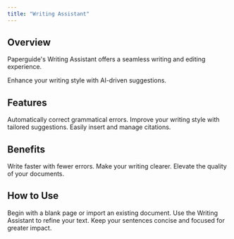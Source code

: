 ```yaml
---
title: "Writing Assistant"
---
```


## Overview

Paperguide's Writing Assistant offers a seamless writing and editing experience.

<Callout kind="tip">
  Enhance your writing style with AI-driven suggestions.
</Callout>

## Features

<Steps>
  <Step title="Grammar Check" icon="check">
    Automatically correct grammatical errors.
  </Step>
  <Step title="Style Suggestions" icon="edit">
    Improve your writing style with tailored suggestions.
  </Step>
  <Step title="Citation Management" icon="bookmark">
    Easily insert and manage citations.
  </Step>
</Steps>

## Benefits

<Columns cols={3}>
  <Card title="Speed" icon="zap" href="#">
    Write faster with fewer errors.
  </Card>
  <Card title="Clarity" icon="eye" href="#">
    Make your writing clearer.
  </Card>
  <Card title="Professionalism" icon="award" href="#">
    Elevate the quality of your documents.
  </Card>
</Columns>

## How to Use

<Tabs>
  <Tab title="Start Writing" icon="pen-tool">
    Begin with a blank page or import an existing document.
  </Tab>
  <Tab title="Edit & Review" icon="edit-3">
    Use the Writing Assistant to refine your text.
  </Tab>
</Tabs>

<Expandable title="Writing Tips" default-open="false">
  Keep your sentences concise and focused for greater impact.
</Expandable>

